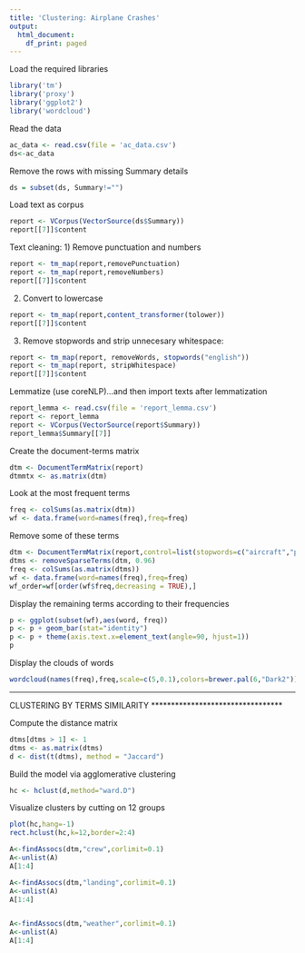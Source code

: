 ```yaml
---
title: 'Clustering: Airplane Crashes'
output:
  html_document:
    df_print: paged
---
```


Load the required libraries
```r
library('tm')
library('proxy')
library('ggplot2')
library('wordcloud')
```

Read the data
```r
ac_data <- read.csv(file = 'ac_data.csv')
ds<-ac_data
```

Remove the rows with missing Summary details
```r
ds = subset(ds, Summary!="")
```

Load text as corpus
```r
report <- VCorpus(VectorSource(ds$Summary))
report[[7]]$content
```

Text cleaning:
1) Remove punctuation and numbers
```r
report <- tm_map(report,removePunctuation)
report <- tm_map(report,removeNumbers)
report[[7]]$content
```

2) Convert to lowercase
```r
report <- tm_map(report,content_transformer(tolower))
report[[7]]$content
```

3) Remove stopwords and strip unnecesary whitespace:
```r
report <- tm_map(report, removeWords, stopwords("english"))
report <- tm_map(report, stripWhitespace)
report[[7]]$content
```

Lemmatize (use coreNLP)...and then import texts after lemmatization
```r
report_lemma <- read.csv(file = 'report_lemma.csv')
report <- report_lemma
report <- VCorpus(VectorSource(report$Summary))
report_lemma$Summary[[7]]
```

Create the document-terms matrix
```r
dtm <- DocumentTermMatrix(report)
dtmmtx <- as.matrix(dtm)
```

Look at the most frequent terms
```r
freq <- colSums(as.matrix(dtm)) 
wf <- data.frame(word=names(freq),freq=freq)
```

Remove some of these terms
```r
dtm <- DocumentTermMatrix(report,control=list(stopwords=c("aircraft","plane","crash","crashed","caused","accident","one","two","cause","make","kill","result","continue","contribute","take","flight","right","due","lead","factor","minute","leave")))
dtms <- removeSparseTerms(dtm, 0.96)
freq <- colSums(as.matrix(dtms)) 
wf <- data.frame(word=names(freq),freq=freq)
wf_order=wf[order(wf$freq,decreasing = TRUE),]
```

Display the remaining terms according to their frequencies
```r
p <- ggplot(subset(wf),aes(word, freq))    
p <- p + geom_bar(stat="identity")   
p <- p + theme(axis.text.x=element_text(angle=90, hjust=1))   
p
```

Display the clouds of words
```r
wordcloud(names(freq),freq,scale=c(5,0.1),colors=brewer.pal(6,"Dark2")) 
```


*********************************
CLUSTERING BY TERMS SIMILARITY
*********************************

Compute the distance matrix
```r
dtms[dtms > 1] <- 1
dtms <- as.matrix(dtms)
d <- dist(t(dtms), method = "Jaccard")
```

Build the model via agglomerative clustering
```r
hc <- hclust(d,method="ward.D")
```

Visualize clusters by cutting on 12 groups
```r
plot(hc,hang=-1)
rect.hclust(hc,k=12,border=2:4)
```


```r
A<-findAssocs(dtm,"crew",corlimit=0.1)
A<-unlist(A)
A[1:4]

A<-findAssocs(dtm,"landing",corlimit=0.1)
A<-unlist(A)
A[1:4]


A<-findAssocs(dtm,"weather",corlimit=0.1)
A<-unlist(A)
A[1:4]
```


